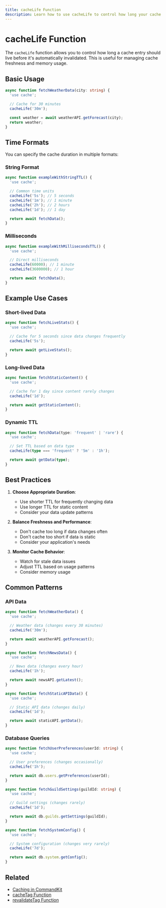 ```yaml
---
title: cacheLife Function
description: Learn how to use cacheLife to control how long your cache entries live.
---
```


# cacheLife Function

The `cacheLife` function allows you to control how long a cache entry should live before it's automatically invalidated. This is useful for managing cache freshness and memory usage.

## Basic Usage

```ts
async function fetchWeatherData(city: string) {
  'use cache';

  // Cache for 30 minutes
  cacheLife('30m');

  const weather = await weatherAPI.getForecast(city);
  return weather;
}
```

## Time Formats

You can specify the cache duration in multiple formats:

### String Format

```ts
async function exampleWithStringTTL() {
  'use cache';

  // Common time units
  cacheLife('5s'); // 5 seconds
  cacheLife('1m'); // 1 minute
  cacheLife('2h'); // 2 hours
  cacheLife('1d'); // 1 day

  return await fetchData();
}
```

### Milliseconds

```ts
async function exampleWithMillisecondsTTL() {
  'use cache';

  // Direct milliseconds
  cacheLife(60000); // 1 minute
  cacheLife(3600000); // 1 hour

  return await fetchData();
}
```

## Example Use Cases

### Short-lived Data

```ts
async function fetchLiveStats() {
  'use cache';

  // Cache for 5 seconds since data changes frequently
  cacheLife('5s');

  return await getLiveStats();
}
```

### Long-lived Data

```ts
async function fetchStaticContent() {
  'use cache';

  // Cache for 1 day since content rarely changes
  cacheLife('1d');

  return await getStaticContent();
}
```

### Dynamic TTL

```ts
async function fetchData(type: 'frequent' | 'rare') {
  'use cache';

  // Set TTL based on data type
  cacheLife(type === 'frequent' ? '5m' : '1h');

  return await getData(type);
}
```

## Best Practices

1. **Choose Appropriate Duration**:

   - Use shorter TTL for frequently changing data
   - Use longer TTL for static content
   - Consider your data update patterns

2. **Balance Freshness and Performance**:

   - Don't cache too long if data changes often
   - Don't cache too short if data is static
   - Consider your application's needs

3. **Monitor Cache Behavior**:
   - Watch for stale data issues
   - Adjust TTL based on usage patterns
   - Consider memory usage

## Common Patterns

### API Data

```ts
async function fetchWeatherData() {
  'use cache';

  // Weather data (changes every 30 minutes)
  cacheLife('30m');

  return await weatherAPI.getForecast();
}

async function fetchNewsData() {
  'use cache';

  // News data (changes every hour)
  cacheLife('1h');

  return await newsAPI.getLatest();
}

async function fetchStaticAPIData() {
  'use cache';

  // Static API data (changes daily)
  cacheLife('1d');

  return await staticAPI.getData();
}
```

### Database Queries

```ts
async function fetchUserPreferences(userId: string) {
  'use cache';

  // User preferences (changes occasionally)
  cacheLife('1h');

  return await db.users.getPreferences(userId);
}

async function fetchGuildSettings(guildId: string) {
  'use cache';

  // Guild settings (changes rarely)
  cacheLife('1d');

  return await db.guilds.getSettings(guildId);
}

async function fetchSystemConfig() {
  'use cache';

  // System configuration (changes very rarely)
  cacheLife('7d');

  return await db.system.getConfig();
}
```

## Related

- [Caching in CommandKit](./01-caching-in-commandkit.mdx)
- [cacheTag Function](./02-cacheTag-function.mdx)
- [revalidateTag Function](./05-revalidateTag-function.mdx)
